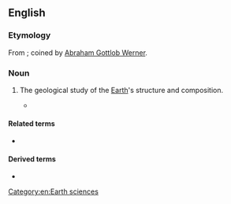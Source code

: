 ==English==

===Etymology===
From {{etyl|de|en}} {{m|de|Geognosie}}; coined by [[w:Abraham Gottlob Werner|Abraham Gottlob Werner]].

===Noun===
{{en-noun|-}}

# {{lb|en|obsolete|or|historical}} The geological study of the [[Earth]]'s structure and composition.
#* {{quote-book|year=1847|author=Edward Hitchcock|passage=Some writers divide Geology into two branches; 1. '''Geognosy''', or Positive Geology, which embraces only the known facts of the science. 2. Geogony, or Speculative Geology, which attempts to point out the causes of those facts, and the inferences that result from them.|title=Elementary Geology}}

====Related terms====
* {{l|en|geognosis}}

====Derived terms====
* {{l|en|geognost}}

[[Category:en:Earth sciences]]